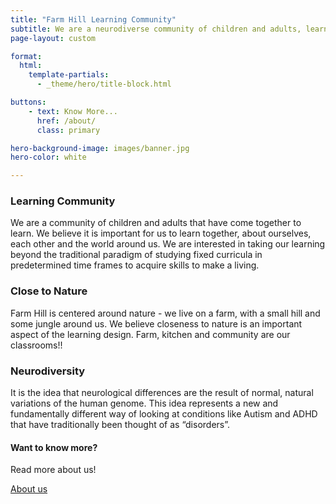 ```yaml
---
title: "Farm Hill Learning Community"
subtitle: We are a neurodiverse community of children and adults, learning together in a close to nature setting.
page-layout: custom

format:
  html:
    template-partials:
      - _theme/hero/title-block.html

buttons:
    - text: Know More...
      href: /about/
      class: primary

hero-background-image: images/banner.jpg
hero-color: white

---
```


::: {.container}

::: {.grid}

::: {.g-col-12 .g-col-md-4}
### Learning Community

We are a community of children and adults that have come together to learn. We believe it is important for us to learn together, about ourselves, each other and the world around us. We are interested in taking our learning beyond the traditional paradigm of studying fixed curricula in predetermined time frames to acquire skills to make a living.
:::

::: {.g-col-12 .g-col-md-4}
### Close to Nature

Farm Hill is centered around nature - we live on a farm, with a small hill and some jungle around us. We believe closeness to nature is an important aspect of the learning design. Farm, kitchen and community are our classrooms!!
:::


::: {.g-col-12 .g-col-md-4}
### Neurodiversity

It is the idea that neurological differences are the result of normal, natural variations of the human genome. This idea represents a new and fundamentally different way of looking at conditions like Autism and ADHD that have traditionally been thought of as "disorders".
:::

:::

:::

::: {.page-cta}

#### Want to know more?

Read more about us!

<a href="/about" class="btn btn-primary">About us</a>

:::
